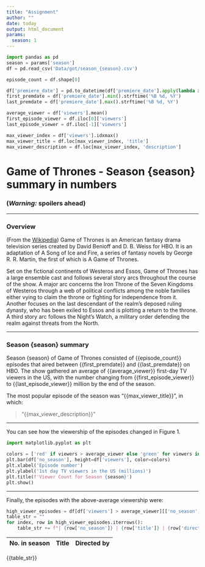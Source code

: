 ```yaml
---
title: "Assignment"
author: ""
date: today
output: html_document
params:
  season: 1
---
```


```python
import pandas as pd
season = params['season']
df = pd.read_csv('Data/got/season_{season}.csv')

episode_count = df.shape[0]

df['premiere_date'] = pd.to_datetime(df['premiere_date'].apply(lambda x: re.search(r'(\d{4}-\d{2}-\d{2})', x).group(1)))
first_premdate = df['premiere_date'].min().strftime('%B %d, %Y')
last_premdate = df['premiere_date'].max().strftime('%B %d, %Y')

average_viewer = df['viewers'].mean()
first_episode_viewer = df.iloc[0]['viewers']
last_episode_viewer = df.iloc[-1]['viewers']

max_viewer_index = df['viewers'].idxmax()
max_viewer_title = df.loc[max_viewer_index, 'title']
max_viewer_description = df.loc[max_viewer_index, 'description']
```

# Game of Thrones - Season {season} summary in numbers

### __(*Warning:* spoilers ahead)__

***

### Overview

(From the [Wikipedia](https://en.wikipedia.org/wiki/Game_of_Thrones#Premise)) Game of Thrones is an American fantasy drama television series created by David Benioff and D. B. Weiss for HBO. It is an adaptation of A Song of Ice and Fire, a series of fantasy novels by George R. R. Martin, the first of which is A Game of Thrones.

Set on the fictional continents of Westeros and Essos, Game of Thrones has a large ensemble cast and follows several story arcs throughout the course of the show. A major arc concerns the Iron Throne of the Seven Kingdoms of Westeros through a web of political conflicts among the noble families either vying to claim the throne or fighting for independence from it. Another focuses on the last descendant of the realm's deposed ruling dynasty, who has been exiled to Essos and is plotting a return to the throne. A third story arc follows the Night's Watch, a military order defending the realm against threats from the North.

***

### Season {season} summary

Season {season} of Game of Thrones consisted of {{episode_count}} episodes that aired between {{first_premdate}} and {{last_premdate}} on HBO. The show gathered an average of {{average_viewer}} first-day TV viewers in the US, with the number changing from {{first_episode_viewer}} to {{last_episode_viewer}} million by the end of the season.

The most popular episode of the season was "{{max_viewer_title}}", in which:

> "{{max_viewer_description}}"

***

You can see how the viewership of the episodes changed in Figure 1.

```python
import matplotlib.pyplot as plt

colors = ['red' if viewers > average_viewer else 'green' for viewers in df['viewers']]
plt.bar(df['no_season'], height=df['viewers'], color=colors)
plt.xlabel('Episode number')
plt.ylabel('1st day TV viewers in the US (millions)')
plt.title(f'Viewer Count for Season {season}')
plt.show()
```

***

Finally, the episodes with the above-average viewership were:

```python
high_viewer_episodes = df[df['viewers'] > average_viewer][['no_season', 'title', 'directed_by']]
table_str = ""
for index, row in high_viewer_episodes.iterrows():
    table_str += f"| {row['no_season']} | {row['title']} | {row['directed_by']} |\n"
```

| No. in season | Title  | Directed by  |
|:------        |:-----: |:------:      |
{{table_str}}
